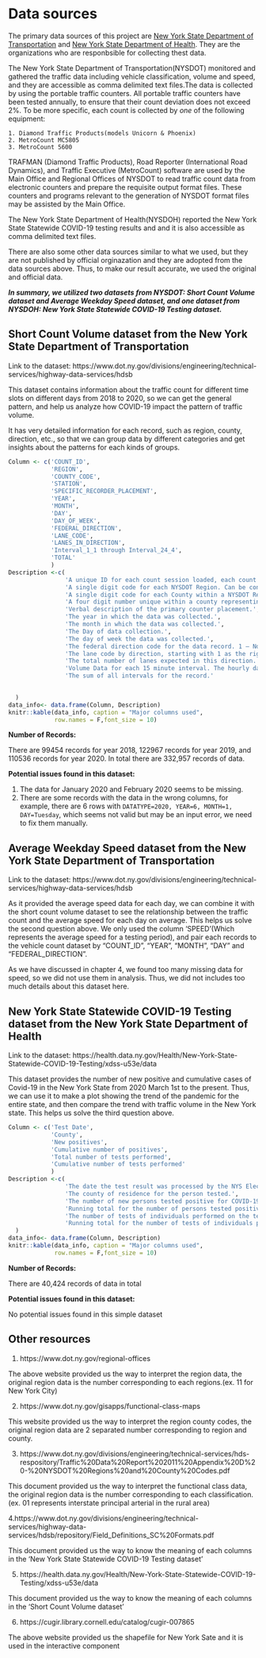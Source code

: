 # Data sources


The primary data sources of this project are [New York State Department of Transportation](https://www.dot.ny.gov/index) and [New York State Department of Health](https://www.health.ny.gov/). They are the organizations who are responbsible for collecting thest data.

The New York State Department of Transportation(NYSDOT) monitored and gathered the traffic data including vehicle classification, volume and speed, and they are accessible as comma delimited text files.The data is collected by using the portable traffic counters. All portable traffic counters have been tested annually, to ensure that their count deviation does not exceed 2%. To be more specific, each count is collected by *one* of the following equipment:
```
1. Diamond Traffic Products(models Unicorn & Phoenix)
2. MetroCount MC5805
3. MetroCount 5600

```

TRAFMAN (Diamond Traffic Products), Road Reporter (International Road Dynamics), and Traffic Executive (MetroCount) software are used by the Main Office and Regional Offices of NYSDOT to read traffic count data from electronic counters and prepare the requisite output format files. These counters and programs relevant to the generation of NYSDOT format files may be assisted by the Main Office.

The New York State Department of Health(NYSDOH) reported the New York State Statewide COVID-19 testing results and and it is also accessible as comma delimited text files.


There are also some other data sources similar to what we used, but they are not published by official orginazation and they are adopted from the data sources above. Thus, to make our result accurate, we used the original and official data. 

***In summary, we utilized two datasets from NYSDOT: Short Count Volume dataset and Average Weekday Speed dataset, and one dataset from NYSDOH: New York State Statewide COVID-19 Testing dataset.***


## Short Count Volume dataset from the New York State Department of Transportation

Link to the dataset: https://www.dot.ny.gov/divisions/engineering/technical-services/highway-data-services/hdsb


This dataset contains information about the traffic count for different time slots on different days from 2018 to 2020, so we can get the general pattern, and help us analyze how COVID-19 impact the pattern of traffic volume.

It has very detailed information for each record, such as region, county, direction, etc., so that we can group data by different categories and get insights about the patterns for each kinds of groups.

```r
Column <- c('COUNT_ID', 
            'REGION',
            'COUNTY_CODE',
            'STATION',
            'SPECIFIC_RECORDER_PLACEMENT',
            'YEAR',
            'MONTH',
            'DAY',
            'DAY_OF_WEEK',
            'FEDERAL_DIRECTION',
            'LANE_CODE',
            'LANES_IN_DIRECTION',
            'Interval_1_1 through Interval_24_4',
            'TOTAL'
            )
Description <-c(
                'A unique ID for each count session loaded, each count has one Count_ID for all data types.',
                'A single digit code for each NYSDOT Region. Can be concatenated with County_Code and Station number to create a unique ID',
                'A single digit code for each County within a NYSDOT Region. Can be concatenated with Region_Code and Station number to create a unique ID',
                'A four digit number unique within a county representing a specific segment of road for traffic counting purposes. Can be concatenated with Region_Code and County_Code to create a unique ID.',
                'Verbal description of the primary counter placement.',
                'The year in which the data was collected.',
                'The month in which the data was collected.',
                'The Day of data collection.',
                'The day of week the data was collected.',
                'The federal direction code for the data record. 1 – North, 3 – East, 5 – South, 7 – West, 9 – North/South Combined, 0 – East/West combined',
                'The lane code by direction, starting with 1 as the rightmost lane.',
                'The total number of lanes expected in this direction.',
                'Volume Data for each 15 minute interval. The hourly data will be represented in intervals 1_1, 2_1, etc.',
                'The sum of all intervals for the record.'
              

  )
data_info<- data.frame(Column, Description)
knitr::kable(data_info, caption = "Major columns used",
             row.names = F,font_size = 10)
```
 
**Number of Records:**

There are 99454 records for year 2018, 122967 records for year 2019, and 110536 records for year 2020. In total there are 332,957 records of data.

**Potential issues found in this dataset:**

1. The data for January 2020 and February 2020 seems to be missing.
2. There are some records with the data in the wrong columns, for example, there are 6 rows with `DATATYPE=2020, YEAR=6, MONTH=1, DAY=Tuesday`, which seems not valid but may be an input error, we need to fix them manually.

 
##	Average Weekday Speed dataset from the New York State Department of Transportation 

Link to the dataset: https://www.dot.ny.gov/divisions/engineering/technical-services/highway-data-services/hdsb

As it provided the average speed data for each day, we can combine it with the short count volume dataset to see the relationship between the traffic count and the average speed for each day on average. This helps us solve the second question above.
We only used the column 'SPEED'(Which represents the average speed for a testing period), and pair each records to the vehicle count dataset by "COUNT_ID", "YEAR", "MONTH", "DAY" and "FEDERAL_DIRECTION".

As we have discussed in chapter 4, we found too many missing data for speed, so we did not use them in analysis. Thus, we did not includes too much details about this dataset here.

##	New York State Statewide COVID-19 Testing dataset from the New York State Department of Health

Link to the dataset: https://health.data.ny.gov/Health/New-York-State-Statewide-COVID-19-Testing/xdss-u53e/data

This dataset provides the number of new positive and cumulative cases of Covid-19 in the New York State from 2020 March 1st to the present. Thus, we can use it to make a plot showing the trend of the pandemic for the entire state, and then compare the trend with traffic volume in the New York state. This helps us solve the third question above.

```r
Column <- c('Test Date', 
            'County',
            'New positives',
            'Cumulative number of positives',
            'Total number of tests performed',
            'Cumulative number of tests performed'
            )
Description <-c(
                'The date the test result was processed by the NYS Electronic Clinical Laboratory Reporting System (ECLRS).',
                'The county of residence for the person tested.',
                'The number of new persons tested positive for COVID-19 infection on the test date in each county.',
                'Running total for the number of persons tested positive for COVID19 infection in each county as of the test date.',
                'The number of tests of individuals performed on the test date in each county. This total includes positives, negatives, and inconclusive results.',
                'Running total for the number of tests of individuals performed in each county as of the last update to the dataset. This total includes positives, negatives, and inconclusive results.'
  )
data_info<- data.frame(Column, Description)
knitr::kable(data_info, caption = "Major columns used",
             row.names = F,font_size = 10)
```


**Number of Records:**

There are 40,424 records of data in total

**Potential issues found in this dataset:**

No potential issues found in this simple dataset
 


## Other resources
1. https://www.dot.ny.gov/regional-offices

The above website provided us the way to interpret the region data, the original region data is the number corresponding to each regions.(ex. 11 for New York City)

2. https://www.dot.ny.gov/gisapps/functional-class-maps

This website provided us the way to interpret the region county codes, the original region data are 2 separated number corresponding to region and county.

3. https://www.dot.ny.gov/divisions/engineering/technical-services/hds-respository/Traffic%20Data%20Report%202011%20Appendix%20D%20-%20NYSDOT%20Regions%20and%20County%20Codes.pdf

This document provided us the way to interpret the functional class data, the original region data is the number corresponding to each classification.(ex. 01 represents interstate principal arterial in the rural area)

4.https://www.dot.ny.gov/divisions/engineering/technical-services/highway-data-services/hdsb/repository/Field_Definitions_SC%20Formats.pdf

This document provided us the way to know the meaning of each columns in the 'New York State Statewide COVID-19 Testing dataset'

5. https://health.data.ny.gov/Health/New-York-State-Statewide-COVID-19-Testing/xdss-u53e/data

This document provided us the way to know the meaning of each columns in the 'Short Count Volume dataset '


6. https://cugir.library.cornell.edu/catalog/cugir-007865

The above website provided us the shapefile for New York Sate and it is used in the interactive component


